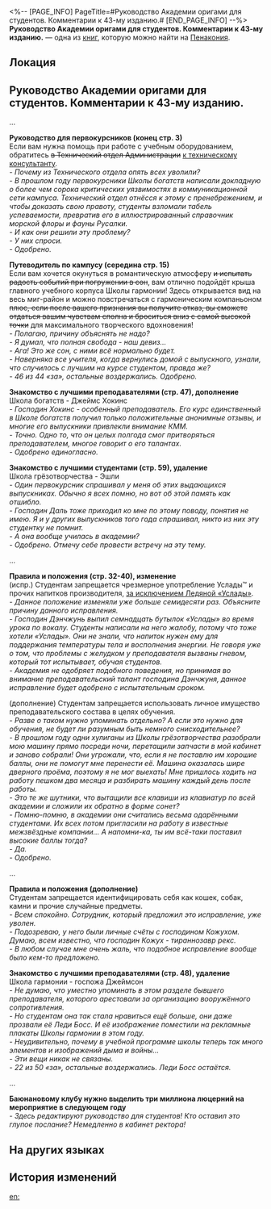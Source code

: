 <%-- [PAGE_INFO]
PageTitle=#Руководство Академии оригами для студентов. Комментарии к 43-му изданию.#
[END_PAGE_INFO] --%>
{{Дополнить}}
{{Книга Инфобокс
|id           = 402
|partIds      = 190697
|Название     = 
|Изображение  = Предмет Книга Пенакония.png
|Мир          = Пенакония
|Томов        = 1
|Автор        = <!--нужно добавить-->
|Описание     = Рецензии преподавателей к руководству для студентов. Представленные здесь рассуждения позволят вам прочувствовать дух свободы, который царит в Академии оригами.
|Том1         = {{tx}}
|Источник1    = {{tx|Отсутствует источник}}
|Персонажи    = 
|Фракции      = 
}}
'''Руководство Академии оригами для студентов. Комментарии к 43-му изданию.''' — одна из [[Книги|книг]], которую можно найти на [[Пенакония]].

==Локация==
{{Отметка карты|<!--название карты-->|<!--id отметки-->}}

==Руководство Академии оригами для студентов. Комментарии к 43-му изданию.==
...

'''Руководство для первокурсников (конец стр. 3)'''<br />
Если вам нужна помощь при работе с учебным оборудованием, обратитесь <s>в Технический отдел Администрации</s> <u>к техническому консультанту</u>.<br />
''- Почему из Технического отдела опять всех уволили?<br />
- В прошлом году первокурсники Школы богатств написали докладную о более чем сорока критических уязвимостях в коммуникационной сети кампуса. Технический отдел отнёсся к этому с пренебрежением, и чтобы доказать свою правоту, студенты взломали табель успеваемости, превратив его в иллюстрированный справочник морской флоры и фауны Русалки.<br />
- И как они решили эту проблему?<br />
- У них спроси.<br />
- Одобрено.''

'''Путеводитель по кампусу (середина стр. 15)'''<br />
Если вам хочется окунуться в романтическую атмосферу <s>и испытать радость событий при погружении в сон</s>, вам отлично подойдёт крыша главного учебного корпуса Школы гармонии! Здесь открывается вид на весь миг-район и можно повстречаться с гармоническим компаньоном <s>плюс, если после вашего признания вы получите отказ, вы сможете отдаться вашим чувствам сполна и броситься вниз с самой высокой точки</s> для максимального творческого вдохновения!<br />
''- Полагаю, причину объяснять не надо?<br />
- Я думал, что полная свобода - наш девиз...<br />
- Ага! Это же сон, с ними всё нормально будет.<br />
- Наверняка все учителя, когда вернулись домой с выпускного, узнали, что случилось с лучшим на курсе студентом, правда же?<br />
- 46 из 44 «за», остальные воздержались. Одобрено.''

'''Знакомство с лучшими преподавателями (стр. 47), дополнение'''<br />
Школа богатств - Джеймс Хокинс<br />
''- Господин Хокинс - особенный преподаватель. Его курс единственный в Школе богатств получил только положительные анонимные отзывы, и многие его выпускники привлекли внимание КММ.<br />
- Точно. Одно то, что он целых полгода смог притворяться преподавателем, многое говорит о его талантах.<br />
- Одобрено единогласно.''

'''Знакомство с лучшими студентами (стр. 59), удаление'''<br />
Школа грёзотворчества - Эшли<br />
''- Один первокурсник спрашивал у меня об этих выдающихся выпускниках. Обычно я всех помню, но вот об этой память как отшибло.<br />
- Господин Даль тоже приходил ко мне по этому поводу, понятия не имею. Я и у других выпускников того года спрашивал, никто из них эту студентку не помнит.<br />
- А она вообще училась в академии?<br />
- Одобрено. Отмечу себе провести встречу на эту тему.''

...

'''Правила и положения (стр. 32-40), изменение'''<br />
(испр.) Студентам запрещается чрезмерное употребление Услады™ и прочих напитков производителя, <u>за исключением Ледяной «Услады»</u>.<br />
''- Данное положение изменяли уже больше семидесяти раз. Объясните причину данного исправления.<br />
- Господин Дэнчжунь выпил семнадцать бутылок «Услады» во время урока по вокалу. Студенты написали на него жалобу, потому что тоже хотели «Услады». Они не знали, что напиток нужен ему для поддержания температуры тела и восполнения энергии. Не говоря уже о том, что проблемы с желудком у преподавателя вызваны гневом, который тот испытывает, обучая студентов.<br />
- Академия не одобряет подобного поведения, но принимая во внимание преподавательский талант господина Дэнчжуня, данное исправление будет одобрено с испытательным сроком.''

(дополнение) Студентам запрещается использовать личное имущество преподавательского состава в целях обучения.<br />
''- Разве о таком нужно упоминать отдельно? А если это нужно для обучения, не будет ли разумным быть немного снисходительнее?<br />
- В прошлом году одни хулиганы из Школы грёзотворчества разобрали мою машину прямо посреди ночи, перетащили запчасти в мой кабинет и заново собрали! Они угрожали, что, если я не поставлю им хорошие баллы, они не помогут мне перенести её. Машина оказалась шире дверного проёма, поэтому я не мог выехать! Мне пришлось ходить на работу пешком два месяца и разбирать машину каждый день после работы.<br />
- Это те же шутники, что вытащили все клавиши из клавиатур по всей академии и сложили их обратно в форме сонет?<br />
- Помню-помню, в академии они считались весьма одарёнными студентами. Их всех потом пригласили на работу в известные межзвёздные компании... А напомни-ка, ты им всё-таки поставил высокие баллы тогда?<br />
- Да.<br />
- Одобрено.''

...

'''{{Размер|28|Неодобренные изменения}}'''

'''Правила и положения (дополнение)'''<br />
Студентам запрещается идентифицировать себя как кошек, собак, камни и прочие случайные предметы.<br />
''- Всем спокойно. Сотрудник, который предложил это исправление, уже уволен.<br />
- Подозреваю, у него были личные счёты с господином Кожухом. Думаю, всем известно, что господин Кожух - тираннозавр рекс.<br />
- В любом случае мне очень жаль, что подобное исправление вообще было кем-то предложено.''

'''Знакомство с лучшими преподавателями (стр. 48), удаление'''<br />
Школа гармонии - госпожа Джеймсон<br />
''- Не думаю, что уместно упоминать в этом разделе бывшего преподавателя, которого арестовали за организацию вооружённого сопротивления.<br />
- Но студентам она так стала нравиться ещё больше, они даже прозвали её Леди Босс. И её изображение поместили на рекламные плакаты Школы гармонии в этом году.<br />
- Неудивительно, почему в учебной программе школы теперь так много элементов и изображений дыма и войны...<br />
- Эти вещи никак не связаны.<br />
- 22 из 50 «за», остальные воздержались. Леди Босс остаётся.''

...

'''Баюнановому клубу нужно выделить три миллиона люцерний на мероприятие в следующем году'''<br />
''- Здесь редактируют руководство для студентов! Кто оставил это глупое послание? Немедленно в кабинет ректора!''

==На других языках==
{{На других языках
|en   = The Paperfold University Student Handbook &mdash; Comments on the 43rd Revised Edition
|zhs  = 折纸大学学生手册•第43版修订意见
|zht  = 摺紙大學學生手冊•第43版修訂意見
|ja   = 折り紙大学学生手帳・第43版修正意見
|ko   = 종이접기 아카데미 학생 수첩•제43판 수정 의견
|es   = Manual del estudiante de la Academia de Origami - Comentarios sobre la edición editada n.º 43
|fr   = Manuel de l'étudiant de l'Université Origami - Commentaires sur la 43ᵉ édition corrigée
|ru   = Руководство Академии оригами для студентов. Комментарии к 43-му изданию.
|th   = คู่มือนักศึกษามหาวิทยาลัย Paperfold (ข้อแนะนำแก้ไขฉบับที่ 43)
|vi   = Sổ tay sinh viên Học Viện Gấp Giấy-Ý kiến sửa đổi lần thứ 43
|de   = Studentenhandbuch der Origami-Akademie: Anmerkungen zur 43. Revision
|id   = Buku Panduan Mahasiswa Paperfold University: Komentar Revisi Edisi 43
|pt   = O Manual dos Estudantes da Academia Dobradura - Comentários sobre a 43ª Edição Revisada
}}

==История изменений==
{{История изменений|3.5}}

[[en:]]